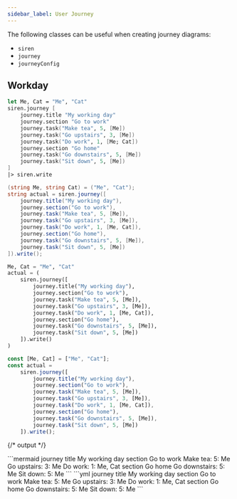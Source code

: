 ```yaml
---
sidebar_label: User Journey
---
```


The following classes can be useful when creating journey diagrams:

- `siren`
- `journey`
- `journeyConfig`

## Workday

<Tabs groupId="preferred-lang" queryString>
<TabItem value="fsharp" label="F#">

```fsharp
let Me, Cat = "Me", "Cat"
siren.journey [
    journey.title "My working day"
    journey.section "Go to work"
    journey.task("Make tea", 5, [Me])
    journey.task("Go upstairs", 3, [Me])
    journey.task("Do work", 1, [Me; Cat])
    journey.section "Go home"
    journey.task("Go downstairs", 5, [Me])
    journey.task("Sit down", 5, [Me])
]
|> siren.write
```

</TabItem>
<TabItem value="csharp" label="C#">

```csharp
(string Me, string Cat) = ("Me", "Cat");
string actual = siren.journey([
    journey.title("My working day"),
    journey.section("Go to work"),
    journey.task("Make tea", 5, [Me]),
    journey.task("Go upstairs", 3, [Me]),
    journey.task("Do work", 1, [Me, Cat]),
    journey.section("Go home"),
    journey.task("Go downstairs", 5, [Me]),
    journey.task("Sit down", 5, [Me])
]).write();
```

</TabItem>
<TabItem value="py" label="Python">

```py
Me, Cat = "Me", "Cat"
actual = (
    siren.journey([
        journey.title("My working day"),
        journey.section("Go to work"),
        journey.task("Make tea", 5, [Me]),
        journey.task("Go upstairs", 3, [Me]),
        journey.task("Do work", 1, [Me, Cat]),
        journey.section("Go home"),
        journey.task("Go downstairs", 5, [Me]),
        journey.task("Sit down", 5, [Me])
    ]).write()
)
```

</TabItem>
<TabItem value="js" label="JavaScript">

```js
const [Me, Cat] = ["Me", "Cat"];
const actual = 
    siren.journey([
        journey.title("My working day"),
        journey.section("Go to work"),
        journey.task("Make tea", 5, [Me]),
        journey.task("Go upstairs", 3, [Me]),
        journey.task("Do work", 1, [Me, Cat]),
        journey.section("Go home"),
        journey.task("Go downstairs", 5, [Me]),
        journey.task("Sit down", 5, [Me])
    ]).write();
```

</TabItem>
</Tabs>

{/* output */}

<Tabs>
<TabItem value="graph" label="Graph">
```mermaid
journey
    title My working day
    section Go to work
    Make tea: 5: Me
    Go upstairs: 3: Me
    Do work: 1: Me, Cat
    section Go home
    Go downstairs: 5: Me
    Sit down: 5: Me
```
</TabItem>
<TabItem value="output" label="Output">
```yml
journey
    title My working day
    section Go to work
    Make tea: 5: Me
    Go upstairs: 3: Me
    Do work: 1: Me, Cat
    section Go home
    Go downstairs: 5: Me
    Sit down: 5: Me
```
</TabItem>
</Tabs>